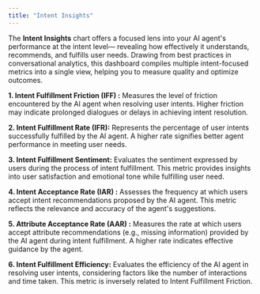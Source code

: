 ```yaml
---
title: "Intent Insights"
---
```


The **Intent Insights** chart offers a focused lens into your AI agent's performance at the intent level— revealing how effectively it understands, recommends, and fulfills user needs. Drawing from best practices in conversational analytics, this dashboard compiles multiple intent-focused metrics into a single view, helping you to measure quality and optimize outcomes. 

**1. Intent Fulfillment Friction (IFF) :** Measures the level of friction encountered by the AI agent when resolving user intents. Higher friction may indicate prolonged dialogues or delays in achieving intent resolution.

**2. Intent Fulfillment Rate (IFR):** Represents the percentage of user intents successfully fulfilled by the AI agent. A higher rate signifies better agent performance in meeting user needs.

**3. Intent Fulfillment Sentiment:** Evaluates the sentiment expressed by users during the process of intent fulfillment. This metric provides insights into user satisfaction and emotional tone while fulfilling user need.

**4. Intent Acceptance Rate (IAR) :** Assesses the frequency at which users accept intent recommendations proposed by the AI agent. This metric reflects the relevance and accuracy of the agent's suggestions.

**5. Attribute Acceptance Rate (AAR) :** Measures the rate at which users accept attribute recommendations (e.g., missing information) provided by the AI agent during intent fulfillment. A higher rate indicates effective guidance by the agent.

**6. Intent Fulfillment Efficiency:** Evaluates the efficiency of the AI agent in resolving user intents, considering factors like the number of interactions and time taken. This metric is inversely related to Intent Fulfillment Friction.